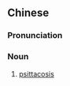 {{also|鹦鹉热}}
==Chinese==
{{zh-forms|s=鹦鹉热|type=21}}
{{wikipedia|lang=zh}}

===Pronunciation===
{{zh-pron
|m=yīngwǔrè
|c=jing1 mou5 jit6
|cat=n
}}

===Noun===
{{zh-noun}}

# {{lb|zh|pathology}} [[psittacosis]]
